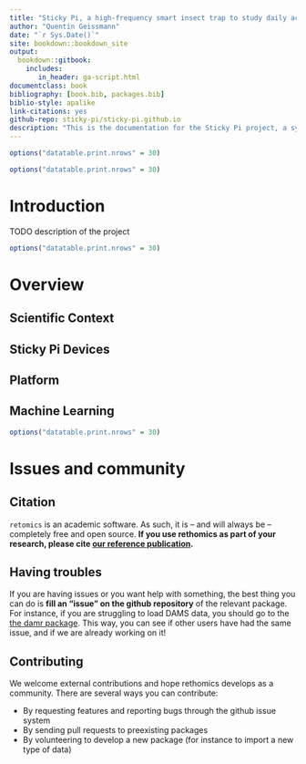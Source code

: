 ```yaml
--- 
title: "Sticky Pi, a high-frequency smart insect trap to study daily activity in the field"
author: "Quentin Geissmann"
date: "`r Sys.Date()`"
site: bookdown::bookdown_site
output: 
  bookdown::gitbook:
    includes:
       in_header: ga-script.html
documentclass: book
bibliography: [book.bib, packages.bib]
biblio-style: apalike
link-citations: yes
github-repo: sticky-pi/sticky-pi.github.io
description: "This is the documentation for the Sticky Pi project, a system to study insect activity in the field."
---
```

```r
options("datatable.print.nrows" = 30)
```

```r
options("datatable.print.nrows" = 30)
```

# Introduction{-}


TODO description of the project 

<!--chapter:end:index.Rmd-->

```r
options("datatable.print.nrows" = 30)
```
# Overview{#overview -}

## Scientific Context
## Sticky Pi Devices
## Platform
## Machine Learning

<!--chapter:end:01-intro.Rmd-->

```r
options("datatable.print.nrows" = 30)
```
# Issues and community {#community -}

## Citation{-}

`retomics` is an academic software. As such, it is -- and will always be -- completely free and open source. 
**If you use rethomics as part of your research, please cite [our reference publication](https://journals.plos.org/plosone/article?id=10.1371/journal.pone.0209331).**

## Having troubles{-}

If you are having issues or you want help with something, the best thing you can do is **fill an "issue" on the github repository** of the relevant package.
For instance, if you are struggling to load DAMS data, you should go to the [the damr package](https://github.com/rethomics/damr/issues).
This way, you can see if other users have had the same issue, and if we are already working on it!

## Contributing {-}

We welcome external contributions and hope rethomics develops as a community.
There are several ways you can contribute:

* By requesting features and reporting bugs through the github issue system
* By sending pull requests to preexisting packages
* By volunteering to develop a new package (for instance to import a new type of data)


<!--chapter:end:99-contact.Rmd-->

